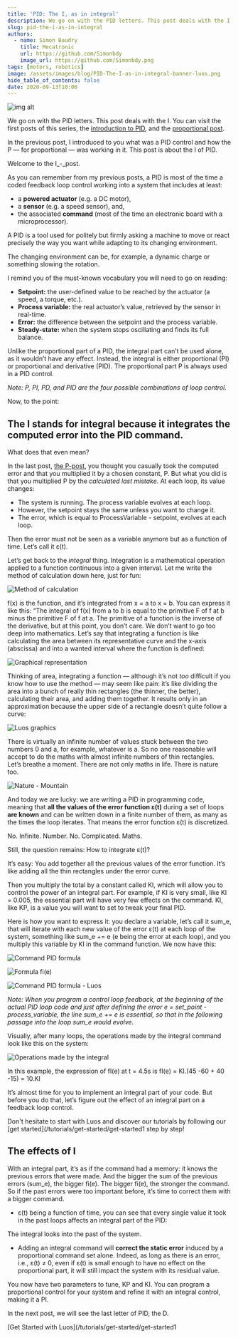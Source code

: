 ```yaml
---
title: 'PID: The I, as in integral'
description: We go on with the PID letters. This post deals with the I. You can visit the first posts of this serie, the introduction to PID and the proportional post.
slug: pid-the-i-as-in-integral
authors:
  - name: Simon Baudry
    title: Mecatronic
    url: https://github.com/Simonbdy
    image_url: https://github.com/Simonbdy.png
tags: [motors, robotics]
image: /assets/images/blog/PID-The-I-as-in-integral-banner-luos.png
hide_table_of_contents: false
date: 2020-09-13T10:00
---
```


![img alt](/assets/images/blog/PID-The-I-as-in-integral-luos.png)

We go on with the PID letters. This post deals with the I. You can visit the first posts of this series, the [introduction to PID](/2020-03-13-control-dc-motor-1.mdx), and the [proportional post](/2020-08-13-pid-p-proportional.mdx).

<!--truncate-->

In the previous post, I introduced to you what was a PID control and how the P — for proportional — was working in it. This post is about the I of PID.

Welcome to the I\_\-\_post.

As you can remember from my previous posts, a PID is most of the time a coded feedback loop control working into a system that includes at least:

- a **powered actuator** (e.g. a DC motor),
- a **sensor** (e.g. a speed sensor), and,
- the associated **command** (most of the time an electronic board with a microprocessor).

A PID is a tool used for politely but firmly asking a machine to move or react precisely the way you want while adapting to its changing environment.

The changing environment can be, for example, a dynamic charge or something slowing the rotation.

I remind you of the must-known vocabulary you will need to go on reading:

- **Setpoint:** the user-defined value to be reached by the actuator (a speed, a torque, etc.).
- **Process variable:** the real actuator’s value, retrieved by the sensor in real-time.
- **Error:** the difference between the setpoint and the process variable.
- **Steady-state:** when the system stops oscillating and finds its full balance.

Unlike the proportional part of a PID, the integral part can’t be used alone, as it wouldn’t have any effect. Instead, the integral is either proportional (PI) or proportional and derivative (PID). The proportional part P is always used in a PID control.

_Note: P, PI, PD, and PID are the four possible combinations of loop control._

Now, to the point:

<h2> The I stands for integral because it integrates the computed error into the PID command. </h2>

What does that even mean?

In the last post, [the P-post](/2020-08-13-pid-p-proportional.mdx), you thought you casually took the computed error and that you multiplied it by a chosen constant, P. But what you did is that you multiplied P by the _calculated last mistake_. At each loop, its value changes:

- The system is running. The process variable evolves at each loop.
- However, the setpoint stays the same unless you want to change it.
- The error, which is equal to ProcessVariable - setpoint, evolves at each loop.

Then the error must not be seen as a variable anymore but as a function of time. Let’s call it ε(t).

Let’s get back to the _integral_ thing. Integration is a mathematical operation applied to a function continuous into a given interval. Let me write the method of calculation down here, just for fun:

![Method of calculation](https://uploads-ssl.webflow.com/602cf5c87ad04ea98eaa99da/6030df0a31f7c0869167fe34_1*GhVOaX7zywwx5N6S7M5A0w.png)

f(x) is the function, and it’s integrated from x = a to x = b. You can express it like this: “The integral of f(x) from a to b is equal to the primitive F of f at b minus the primitive F of f at a. The primitive of a function is the inverse of the derivative, but at this point, you don’t care. We don’t want to go too deep into mathematics. Let’s say that integrating a function is like calculating the area between its representative curve and the x-axis (abscissa) and into a wanted interval where the function is defined:

![Graphical representation](https://uploads-ssl.webflow.com/602cf5c87ad04ea98eaa99da/6030df0ad368ac174867a122_1*Z3iHT4MCVtcrjxttPd8CsA.png)

Thinking of area, integrating a function — although it’s not _too_ difficult if you know how to use the method — may seem like pain: it’s like dividing the area into a bunch of really thin rectangles (the thinner, the better), calculating their area, and adding them together. It results only in an approximation because the upper side of a rectangle doesn’t quite follow a curve:

![Luos graphics](https://uploads-ssl.webflow.com/602cf5c87ad04ea98eaa99da/6030df0a96cdf20cdd79816e_1*9hg_AZGNAEfoqsrlSZ0YWg.png)

There is virtually an infinite number of values stuck between the two numbers 0 and a, for example, whatever is a. So no one reasonable will accept to do the maths with almost infinite numbers of thin rectangles.  
Let’s breathe a moment. There are not only maths in life. There is nature too.

![Nature - Mountain](https://uploads-ssl.webflow.com/602cf5c87ad04ea98eaa99da/6030df0a8e9d96a7e5bae140_1*85cOgiKGnWLt1uPLGSRAbg.jpeg)

And today we are lucky: we are writing a PID in programming code, meaning that **all the values of the error function ε(t)** during a set of loops **are known** and can be written down in a finite number of them, as many as the times the loop iterates. That means the error function ε(t) is discretized.

No. Infinite. Number. No. Complicated. Maths.

Still, the question remains: How to integrate ε(t)?

It’s easy: You add together all the previous values of the error function. It’s like adding all the thin rectangles under the error curve.

Then you multiply the total by a constant called KI, which will allow you to control the power of an integral part. For example, if KI is very small, like KI = 0.005, the essential part will have very few effects on the command. KI, like KP, is a value you will want to set to tweak your final PID.

Here is how you want to express it: you declare a variable, let’s call it sum_e, that will iterate with each new value of the error ε(t) at each loop of the system, something like sum_e += e (e being the error at each loop), and you multiply this variable by KI in the command function. We now have this:

![Command PID formula](https://uploads-ssl.webflow.com/602cf5c87ad04ea98eaa99da/6030d40f255fb18cb89c594c_1*FlLnS95RglcrhaztKnYnIA.png)

![Formula fi(e) ](https://uploads-ssl.webflow.com/602cf5c87ad04ea98eaa99da/6030df0a21404bd87c810fac_1*Sw98_YzOMceEcXWyDKS_xQ.png)

![Command PID formula - Luos](https://uploads-ssl.webflow.com/602cf5c87ad04ea98eaa99da/6030df0b31f7c0823667fe35_1*aoZI9dqx0OTsWC4fc6ilEA.png)

_Note:_ _When you program a control loop feedback, at the beginning of the actual PID loop code and just after defining the error e = set_point -process_variable, the line sum_e += e is essential, so that in the following passage into the loop sum_e would evolve._

Visually, after many loops, the operations made by the integral command look like this on the system:

![Operations made by the integral](https://uploads-ssl.webflow.com/602cf5c87ad04ea98eaa99da/6030df0b96cdf25ac979816f_1*LJHIjL_aHBJpLLsOENLK3w.png)

In this example, the expression of fI(e) at t = 4.5s is fI(e) = KI.(45 -60 + 40 -15) = 10.KI

It’s almost time for you to implement an integral part of your code. But before you do that, let’s figure out the effect of an integral part on a feedback loop control.

Don't hesitate to start with Luos and discover our tutorials by following our [get started](/tutorials/get-started/get-started1 step by step!

<h2> The effects of I </h2>

With an integral part, it’s as if the command had a memory: it knows the previous errors that were made. And the bigger the sum of the previous errors (sum_e), the bigger fi(e). The bigger fi(e), the stronger the command. So if the past errors were too important before, it’s time to correct them with a bigger command.

- ε(t) being a function of time, you can see that every single value it took in the past loops affects an integral part of the PID:

The integral looks into the past of the system.

- Adding an integral command will **correct the static error** induced by a proportional command set alone. Indeed, as long as there is an error, i.e., ε(t) ≠ 0, even if ε(t) is small enough to have no effect on the proportional part, it will still impact the system with its residual value.

You now have two parameters to tune, KP and KI. You can program a proportional control for your system and refine it with an integral control, making it a PI.

In the next post, we will see the last letter of PID, the D.

[Get Started with Luos](/tutorials/get-started/get-started1
